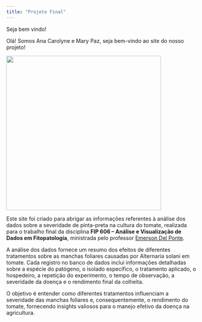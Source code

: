 ```yaml
---
title: "Projeto Final"
---
```


Seja bem vindo!

Olá! Somos Ana Carolyne e Mary Paz, seja bem-vindo ao site do nosso projeto!

![](us.png){fig-align="center" width="409"}

Este site foi criado para abrigar as informações referentes à análise dos dados sobre a severidade de pinta-preta na cultura do tomate, realizada para o trabalho final da disciplina **FIP 606 – Análise e Visualização de Dados em Fitopatologia**, ministrada pelo professor [Emerson Del Ponte](https://emersondelponte.netlify.app/).

A análise dos dados fornece um resumo dos efeitos de diferentes tratamentos sobre as manchas foliares causadas por Alternaria solani em tomate. Cada registro no banco de dados inclui informações detalhadas sobre a espécie do patógeno, o isolado específico, o tratamento aplicado, o hospedeiro, a repetição do experimento, o tempo de observação, a severidade da doença e o rendimento final da colheita.

O objetivo é entender como diferentes tratamentos influenciam a severidade das manchas foliares e, consequentemente, o rendimento do tomate, fornecendo insights valiosos para o manejo efetivo da doença na agricultura.
